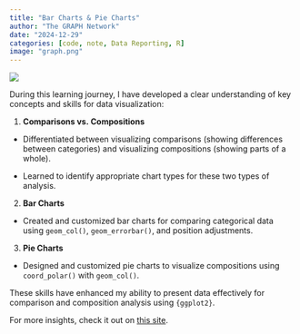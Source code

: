 ```yaml
---
title: "Bar Charts & Pie Charts"
author: "The GRAPH Network"
date: "2024-12-29"
categories: [code, note, Data Reporting, R]
image: "graph.png"
---
```


![](graph.png)

During this learning journey, I have developed a clear understanding of key concepts and skills for data visualization:

1.  **Comparisons vs. Compositions**

-   Differentiated between visualizing comparisons (showing differences between categories) and visualizing compositions (showing parts of a whole).

-   Learned to identify appropriate chart types for these two types of analysis.

2.  **Bar Charts**

-   Created and customized bar charts for comparing categorical data using `geom_col()`, `geom_errorbar()`, and position adjustments.

3.  **Pie Charts**

-   Designed and customized pie charts to visualize compositions using `coord_polar()` with `geom_col()`.

These skills have enhanced my ability to present data effectively for comparison and composition analysis using `{ggplot2}`.

For more insights, check it out on [this site](https://lawaloa.github.io/Bar_chart/){target="_blank"}.
